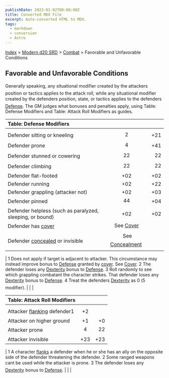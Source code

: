 ```yaml
---
publishDate: 2023-01-02T00:00:00Z
title: Converted MDX File
excerpt: Auto-converted HTML to MDX.
tags:
  - markdown
  - conversion
  - Astro
---
```


[Index](-index) > [Modern d20 SRD](modern-d20-srd-index) > [Combat](modern-d20-srd-combat-index) > Favorable and Unfavorable Conditions

## Favorable and Unfavorable Conditions

Generally speaking, any situational modifier created by the attackers position or tactics applies to the attack roll, while any situational modifier created by the defenders position, state, or tactics applies to the defenders [Defense](modern-d20-srd-combat-defense). The GM judges what bonuses and penalties apply, using Table: Defense Modifiers and Table: Attack Roll Modifiers as guides.

| Table: Defense Modifiers                                             |                                                        |     |
| :------------------------------------------------------------------- | :----------------------------------------------------: | --: |
|                                                                      |                                                        |     |
| Defender sitting or kneeling                                         |                           2                            | +21 |
| Defender prone                                                       |                           4                            | +41 |
| Defender stunned or cowering                                         |                           22                           |  22 |
| Defender climbing                                                    |                           22                           |  22 |
| Defender flat-footed                                                 |                          +02                           | +02 |
| Defender running                                                     |                          +02                           | +22 |
| Defender grappling (attacker not)                                    |                          +02                           | +03 |
| Defender pinned                                                      |                           44                           | +04 |
| Defender helpless (such as paralyzed, sleeping, or bound)            |                          +02                           | +02 |
| Defender has [cover](modern-d20-srd-combat-cover)                    |        See [Cover](modern-d20-srd-combat-cover)        |     |
| Defender [concealed](modern-d20-srd-combat-concealment) or invisible |  See [Concealment](modern-d20-srd-combat-concealment)  |     |

| 1 Does not apply if target
is adjacent to attacker. This circumstance may instead improve bonus to [Defense](modern-d20-srd-combat-defense) granted
by [cover](modern-d20-srd-combat-cover). See [Cover](modern-d20-srd-combat-cover).
2 The defender loses any [Dexterity](modern-d20-srd-basics-ability-scores) bonus to [Defense](modern-d20-srd-combat-defense).
3 Roll randomly to see which grappling combatant the character strikes. That defender loses any [Dexterity](modern-d20-srd-basics-ability-scores) bonus to [Defense](modern-d20-srd-combat-defense).
4 Treat the defenders [Dexterity](modern-d20-srd-basics-ability-scores) as 0 (5 modifier). | | |

| Table: Attack Roll Modifiers                                               |     |     |
| :------------------------------------------------------------------------- | :-: | --: |
|                                                                            |     |     |
| Attacker [flanking](modern-d20-srd-combat-movement-and-position) defender1 | +2  |     |
| Attacker on higher ground                                                  | +1  |  +0 |
| Attacker prone                                                             |  4  |  22 |
| Attacker invisible                                                         | +23 | +23 |

| 1 A character [flanks](modern-d20-srd-combat-movement-and-position) a defender when he or she has an ally on the opposite side of the defender threatening the defender.
2 Some ranged weapons cant be used while the attacker is prone.
3 The defender loses any [Dexterity](modern-d20-srd-basics-ability-scores) bonus to [Defense](modern-d20-srd-combat-defense). | | |
